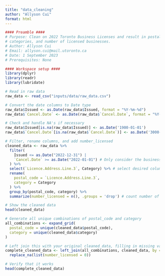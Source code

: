 ```yaml
---
title: "data_cleaning"
author: "Allyson Cui"
format: html
---
```


```r
#### Preamble ####
# Purpose: Clean on 2022 Toronto Business Licenses and result in postal codes,
# categories, and number of licensed businesses.
# Author: Allyson Cui
# Email: allyson.cui@mail.utoronto.ca
# Date: 1 September 2023
# Prerequisites: None
```

```r
#### Workspace setup ####
library(dplyr)
library(readr)
library(lubridate)
```

```r
# Read in raw data
raw_data <- read_csv("inputs/data/raw_data.csv")

# Convert the date columns to Date type
raw_data$Issued <- as.Date(raw_data$Issued, format = "%Y-%m-%d")
raw_data$`Cancel.Date` <- as.Date(raw_data$`Cancel.Date`, format = "%Y-%m-%d")

# Check and handle NA's if necessary
raw_data$Issued[is.na(raw_data$Issued)] <- as.Date('1900-01-01')
raw_data$`Cancel.Date`[is.na(raw_data$`Cancel.Date`)] <- as.Date('3000-01-01')

# Filter, rename columns, and add number_licensed
cleaned_data <- raw_data %>%
  filter(
    Issued <= as.Date("2022-12-31") | 
    `Cancel.Date` >= as.Date("2022-01-01") # Only consider the businesses whose license was valid during some days in the year 2022
  ) %>%
  select(`Licence.Address.Line.3`, Category) %>% # select desired columns
  rename(
    postal_code = `Licence.Address.Line.3`, 
    category = Category
  ) %>% 
  group_by(postal_code, category) %>%
  summarize(number_licensed = n(), .groups = 'drop') # count number of occurrences

# Show the cleaned data
head(cleaned_data)
```

```r
# Generate all unique combinations of postal_code and category
all_combinations <- expand_grid(
  postal_code = unique(cleaned_data$postal_code),
  category = unique(cleaned_data$category)
)

# Left join this with your original cleaned_data, filling in missing values with zero
complete_cleaned_data <- left_join(all_combinations, cleaned_data, by = c("postal_code", "category")) %>%
  replace_na(list(number_licensed = 0))

# Verify that it works
head(complete_cleaned_data)
```
